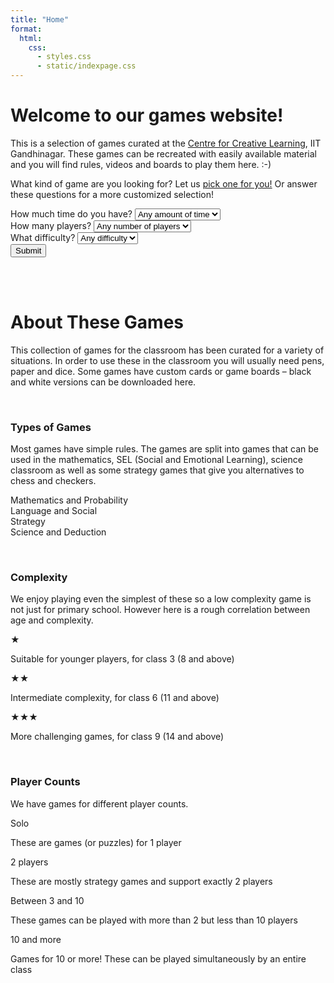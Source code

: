 ```yaml
---
title: "Home"
format:
  html:
    css: 
      - styles.css
      - static/indexpage.css
---
```


# **Welcome to our games website!**
This is a selection of games curated at the [Centre for Creative Learning](https://ccl.iitgn.ac.in), IIT Gandhinagar. These games can be recreated with easily available material and you will find rules, videos and boards to play them here. :-) \

What kind of game are you looking for? Let us <a href="#" id="lucky-link">pick one for you!</a> Or answer these questions for a more customized selection! \


<!-- If you are reading this, that means you probably have an interest in games for learning. The good news is that you have come to the right place.

This website showcases a selection of 50 games curated at the [Centre for Creative Learning](https://ccl.iitgn.ac.in), IIT Gandhinagar. You will find the rules, videos and boards to play these games here. :-)

Scroll below to know more about these games or go to All Games for the complete list. Confused about what to play? Let us <a href="#" id="lucky-link">pick one for you!</a> Or answer these questions for a more customized selection! -->


```{=html}

<form id="game-filter" style="background-color: transparent;">

  <div class="form-row">
    <label for="time">How much time do you have?</label>
    <select name="time" id="time">
      <option value="">Any amount of time</option>
      <option value="10"><= 10 mins</option>
      <option value="20">10-20 mins</option>
      <option value="30">20-30 mins</option>
      <option value="40">30-40 mins</option>
    </select>
  </div>

  <div class="form-row">
    <label for="players">How many players?</label>
    <select name="players" id="players">
      <option value="">Any number of players</option>
      <option value="1">Solo</option>
      <option value="2">2 Players</option>
      <option value="4">Between 3 and 10</option>
      <option value="10">10 and more</option>
    </select>
  </div>

  <div class="form-row">
    <label for="difficulty">What difficulty?</label>
    <select name="difficulty" id="difficulty">
      <option value="">Any difficulty</option>
      <option value="easy">Easy</option>
      <option value="medium">Medium</option>
      <option value="hard">Hard</option>
    </select>
  </div>

  <div class="form-actions">
    <button type="submit" id="find-button">Submit</button>
    <!-- <button type="button" id="lucky-button" class="lucky-btn">Pick one for me!</button> -->
  </div>

</form>

<div id="results" style="display: none;">
  <!-- <h3><em>Suggestions</em></h3> -->
  <p id="results-content"></p>
</div>
<div id="random-from-filtered-container" style="display: none; text-align: center; margin-top: 1rem;">
  <button id="filtered-random-btn" class="lucky-btn">Pick random from these</button>
</div>

<script src="static/indexpage.js"></script>
```
 
\
\

# **About These Games**
This collection of games for the classroom has been curated for a variety of situations. In order to use these in the classroom you will usually need pens, paper and dice. Some games have custom cards or game boards – black and white versions can be downloaded here. \

<!-- There is some game in this collection for everyone and every setting. To play most of these games, you simply need some pens, paper, dice and the game board. You can find the printable game boards on each game's page. If you have the Game Box, then you already have all of that with you!\ -->

\

### Types of Games
Most games have simple rules. The games are split into games that can be used in the mathematics, SEL (Social and Emotional Learning), science classroom as well as some strategy games that give you alternatives to chess and checkers.

<!-- Most games have simple rules. Each game is focused on a particular area of learning, and hence are split into these color coded categories to be used in different classrooms. -->


<span class="color-box" style="background-color: rgb(240, 136, 75);"></span> Mathematics and Probability \
<span class="color-box" style="background-color: #8cd6ea;"></span> Language and Social \
<span class="color-box" style="background-color: #f7ee4c;"></span> Strategy \
<span class="color-box" style="background-color: #b3d34a;"></span> Science and Deduction \

\

### Complexity
We enjoy playing even the simplest of these so a low complexity game is not just for primary school. However here is a rough correlation between age and complexity.

<!-- We catergorize each game in terms of Complexity. A higher complexity simply means that the rules are more intricate. Each game, regardless of complexity is meant to be enjoyed and played by all. -->

::: {.about-info-grid}
::: {.label}
★
:::
::: {.desc}
Suitable for younger players, for class 3 (8 and above)
:::
::: {.label}
★★
:::
::: {.desc}
Intermediate complexity, for class 6 (11 and above)
:::
::: {.label}
★★★
:::
::: {.desc}
More challenging games, for class 9 (14 and above)
:::
:::


\

### Player Counts

We have games for different player counts.


::: {.about-info-grid}
::: {.label}
Solo
:::
::: {.desc}
These are games (or puzzles) for 1 player
:::
::: {.label}
2 players
:::
::: {.desc}
These are mostly strategy games and support exactly 2 players
:::
::: {.label}
Between 3 and 10
:::
::: {.desc}
These games can be played with more than 2 but less than 10 players
:::
::: {.label}
10 and more
:::
::: {.desc}
Games for 10 or more! These can be played simultaneously by an entire class
:::
:::



```{=html}
<footer class="footer">

  <!-- <div class="nav-footer"> -->
  <div class="nav-footer" style="display: none;">

    <div class="footer-graphic">
      <img src="static/images/grass.svg" alt="Grass Decoration">
    </div>

    <div class="nav-footer-left">
      <ul class="footer-items list-unstyled">
        <!-- <li class="nav-item compact" style="margin-right: 1rem;">
          <a href="https://youtube.com/" target="_blank" rel="noopener noreferrer">
            <img src="https://upload.wikimedia.org/wikipedia/commons/0/09/YouTube_full-color_icon_%282017%29.svg" alt="Youtube Logo" class="footer-logo youtube-logo">
          </a>
        </li> -->
        <li class="nav-item compact" style="margin-left: 3rem;">
          <a href="https://iitgn.ac.in/" target="_blank" rel="noopener noreferrer">
            <img src="https://static.wixstatic.com/media/c55e1d_1b6826a478ac4cb7b0eff7925db68b88~mv2.png" alt="IITGN Logo" class="footer-logo">
          </a>
        </li>
      </ul>
    </div>

    <div class="nav-footer-center">
      &nbsp;
    </div>

    <div class="nav-footer-right" style="margin-right: 3rem;">
      <p><strong>Indian Institute of Technology, Palaj, Gujarat - 382355</strong></p>
      <p>Contact: 079-23952240 | <a href="mailto:ccl@iitgn.ac.in">ccl@iitgn.ac.in</a></p>
      <p>© 2024 Center for Creative Learning | IIT Gandhinagar</p>
    </div>
    
  </div>
</footer>

```
